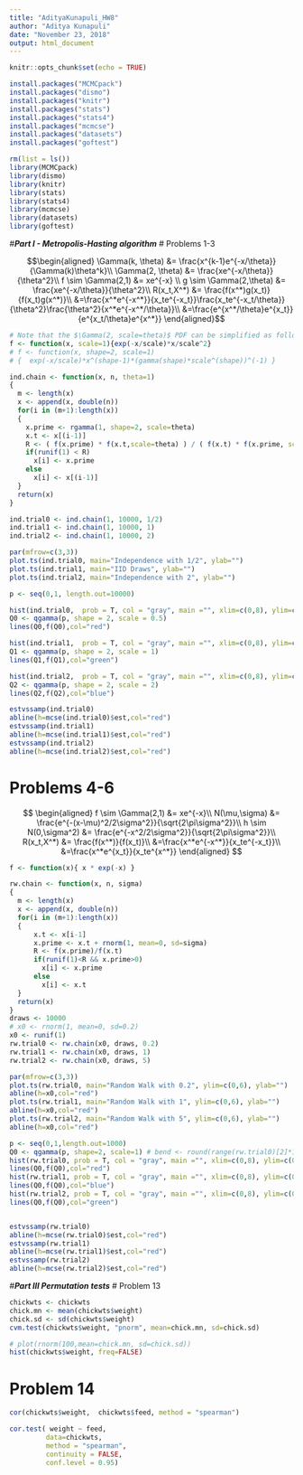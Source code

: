 ```yaml
---
title: "AdityaKunapuli_HW8"
author: "Aditya Kunapuli"
date: "November 23, 2018"
output: html_document
---
```


```r
knitr::opts_chunk$set(echo = TRUE)
```

```r
install.packages("MCMCpack")
install.packages("dismo")
install.packages("knitr")
install.packages("stats")
install.packages("stats4")
install.packages("mcmcse")
install.packages("datasets")
install.packages("goftest")
```

```r
rm(list = ls())
library(MCMCpack)
library(dismo)
library(knitr)
library(stats)
library(stats4)
library(mcmcse)
library(datasets)
library(goftest)
```


#___Part I - Metropolis-Hasting algorithm___
# Problems 1-3

$$\begin{aligned}
\Gamma(k, \theta) &= \frac{x^{k-1}e^{-x/\theta}}{\Gamma(k)\theta^k}\\
\Gamma(2, \theta) &= \frac{xe^{-x/\theta}}{\theta^2}\\
f \sim \Gamma(2,1) &= xe^{-x} \\
g \sim \Gamma(2,\theta) &= \frac{xe^{-x/\theta}}{\theta^2}\\
R(x_t,X^*) &= \frac{f(x^*)g(x_t)}{f(x_t)g(x^*)}\\
&=\frac{x^*e^{-x^*}}{x_te^{-x_t}}\frac{x_te^{-x_t/\theta}}{\theta^2}\frac{\theta^2}{x^*e^{-x^*/\theta}}\\
&=\frac{e^{x^*/\theta}e^{x_t}}{e^{x_t/\theta}e^{x^*}}
\end{aligned}$$
```r
# Note that the $\Gamma(2, scale=theta)$ PDF can be simplified as follows:
f <- function(x, scale=1){exp(-x/scale)*x/scale^2}
# f <- function(x, shape=2, scale=1)
# {  exp(-x/scale)*x^(shape-1)*(gamma(shape)*scale^(shape))^(-1) }

ind.chain <- function(x, n, theta=1) 
{
  m <- length(x)
  x <- append(x, double(n))
  for(i in (m+1):length(x))
  {
    x.prime <- rgamma(1, shape=2, scale=theta)
    x.t <- x[(i-1)]
    R <- ( f(x.prime) * f(x.t,scale=theta) ) / ( f(x.t) * f(x.prime, scale=theta) )
    if(runif(1) < R)
      x[i] <- x.prime
    else 
      x[i] <- x[(i-1)]
  }
  return(x)
}

ind.trial0 <- ind.chain(1, 10000, 1/2)
ind.trial1 <- ind.chain(1, 10000, 1)
ind.trial2 <- ind.chain(1, 10000, 2)

par(mfrow=c(3,3))
plot.ts(ind.trial0, main="Independence with 1/2", ylab="")
plot.ts(ind.trial1, main="IID Draws", ylab="")
plot.ts(ind.trial2, main="Independence with 2", ylab="")

p <- seq(0,1, length.out=10000)

hist(ind.trial0,  prob = T, col = "gray", main ="", xlim=c(0,8), ylim=c(0,.4), xlab="")
Q0 <- qgamma(p, shape = 2, scale = 0.5)
lines(Q0,f(Q0),col="red") 

hist(ind.trial1,  prob = T, col = "gray", main ="", xlim=c(0,8), ylim=c(0,.4), xlab="")
Q1 <- qgamma(p, shape = 2, scale = 1)
lines(Q1,f(Q1),col="green")

hist(ind.trial2,  prob = T, col = "gray", main ="", xlim=c(0,8), ylim=c(0,.4), xlab="")
Q2 <- qgamma(p, shape = 2, scale = 2)
lines(Q2,f(Q2),col="blue")

estvssamp(ind.trial0)
abline(h=mcse(ind.trial0)$est,col="red")
estvssamp(ind.trial1)
abline(h=mcse(ind.trial1)$est,col="red")
estvssamp(ind.trial2)
abline(h=mcse(ind.trial2)$est,col="red")

```



# Problems 4-6
$$
\begin{aligned}
f \sim \Gamma(2,1) &= xe^{-x}\\
N(\mu,\sigma) &= \frac{e^{-(x-\mu)^2/2\sigma^2}}{\sqrt{2\pi\sigma^2}}\\
h \sim N(0,\sigma^2) &= \frac{e^{-x^2/2\sigma^2}}{\sqrt{2\pi\sigma^2}}\\
R(x_t,X^*) &= \frac{f(x^*)}{f(x_t)}\\
&=\frac{x^*e^{-x^*}}{x_te^{-x_t}}\\
&=\frac{x^*e^{x_t}}{x_te^{x^*}}
\end{aligned}
$$
```r
f <- function(x){ x * exp(-x) }

rw.chain <- function(x, n, sigma)
{
  m <- length(x)
  x <- append(x, double(n))
  for(i in (m+1):length(x))
  {     
      x.t <- x[i-1]  
      x.prime <- x.t + rnorm(1, mean=0, sd=sigma)
      R <- f(x.prime)/f(x.t)
      if(runif(1)<R && x.prime>0)
        x[i] <- x.prime
      else
        x[i] <- x.t
  }
  return(x)
}
draws <- 10000
# x0 <- rnorm(1, mean=0, sd=0.2)
x0 <- runif(1)
rw.trial0 <- rw.chain(x0, draws, 0.2)
rw.trial1 <- rw.chain(x0, draws, 1)
rw.trial2 <- rw.chain(x0, draws, 5)

par(mfrow=c(3,3))
plot.ts(rw.trial0, main="Random Walk with 0.2", ylim=c(0,6), ylab="")
abline(h=x0,col="red")
plot.ts(rw.trial1, main="Random Walk with 1", ylim=c(0,6), ylab="")
abline(h=x0,col="red")
plot.ts(rw.trial2, main="Random Walk with 5", ylim=c(0,6), ylab="")
abline(h=x0,col="red")

p <- seq(0,1,length.out=1000)
Q0 <- qgamma(p, shape=2, scale=1) # bend <- round(range(rw.trial0)[2]*1.2)
hist(rw.trial0, prob = T, col = "gray", main ="", xlim=c(0,8), ylim=c(0,.45), xlab="")
lines(Q0,f(Q0),col="red") 
hist(rw.trial1, prob = T, col = "gray", main ="", xlim=c(0,8), ylim=c(0,.45), xlab="")
lines(Q0,f(Q0),col="blue") 
hist(rw.trial2, prob = T, col = "gray", main ="", xlim=c(0,8), ylim=c(0,.45), xlab="")
lines(Q0,f(Q0),col="green") 


estvssamp(rw.trial0)
abline(h=mcse(rw.trial0)$est,col="red")
estvssamp(rw.trial1)
abline(h=mcse(rw.trial1)$est,col="red")
estvssamp(rw.trial2)
abline(h=mcse(rw.trial2)$est,col="red")


```


#___Part III Permutation tests___
# Problem 13

```r
chickwts <- chickwts
chick.mn <- mean(chickwts$weight)
chick.sd <- sd(chickwts$weight)
cvm.test(chickwts$weight, "pnorm", mean=chick.mn, sd=chick.sd)

# plot(rnorm(100,mean=chick.mn, sd=chick.sd))
hist(chickwts$weight, freq=FALSE)
```

# Problem 14
```r
cor(chickwts$weight,  chickwts$feed, method = "spearman")

cor.test( weight ~ feed,
         data=chickwts,
         method = "spearman",
         continuity = FALSE,
         conf.level = 0.95)
```


